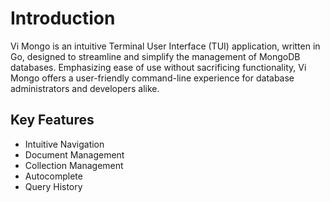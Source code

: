 # Introduction

Vi Mongo is an intuitive Terminal User Interface (TUI) application, written in Go, designed to streamline and simplify the management of MongoDB databases. Emphasizing ease of use without sacrificing functionality, Vi Mongo offers a user-friendly command-line experience for database administrators and developers alike.



## Key Features

- Intuitive Navigation
- Document Management
- Collection Management
- Autocomplete
- Query History

